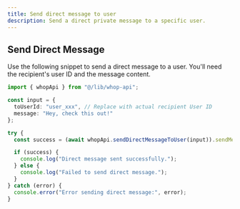 ```yaml
---
title: Send direct message to user
description: Send a direct private message to a specific user.
---
```


## Send Direct Message

Use the following snippet to send a direct message to a user. You'll need the recipient's user ID and the message content.

```typescript
import { whopApi } from "@/lib/whop-api";

const input = {
  toUserId: "user_xxx", // Replace with actual recipient User ID
  message: "Hey, check this out!"
};

try {
  const success = (await whopApi.sendDirectMessageToUser(input)).sendMessage;

  if (success) {
    console.log("Direct message sent successfully.");
  } else {
    console.log("Failed to send direct message.");
  }
} catch (error) {
  console.error("Error sending direct message:", error);
}
```
